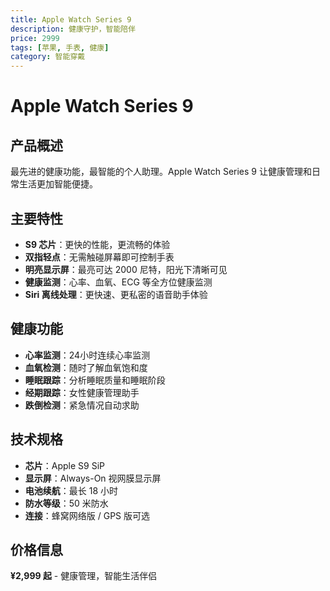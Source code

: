 ```yaml
---
title: Apple Watch Series 9
description: 健康守护，智能陪伴
price: 2999
tags: [苹果, 手表, 健康]
category: 智能穿戴
---
```


# Apple Watch Series 9

## 产品概述

最先进的健康功能，最智能的个人助理。Apple Watch Series 9 让健康管理和日常生活更加智能便捷。

## 主要特性

- **S9 芯片**：更快的性能，更流畅的体验
- **双指轻点**：无需触碰屏幕即可控制手表
- **明亮显示屏**：最亮可达 2000 尼特，阳光下清晰可见
- **健康监测**：心率、血氧、ECG 等全方位健康监测
- **Siri 离线处理**：更快速、更私密的语音助手体验

## 健康功能

- **心率监测**：24小时连续心率监测
- **血氧检测**：随时了解血氧饱和度
- **睡眠跟踪**：分析睡眠质量和睡眠阶段
- **经期跟踪**：女性健康管理助手
- **跌倒检测**：紧急情况自动求助

## 技术规格

- **芯片**：Apple S9 SiP
- **显示屏**：Always-On 视网膜显示屏
- **电池续航**：最长 18 小时
- **防水等级**：50 米防水
- **连接**：蜂窝网络版 / GPS 版可选

## 价格信息

**¥2,999 起** - 健康管理，智能生活伴侣
